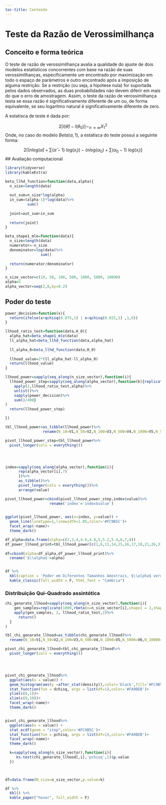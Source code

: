```yaml
--- 
toc-title: Conteúdo
---
```


# Teste da Razão de Verossimilhança


## Conceito e forma teórica

O teste de razão de verossimilhança avalia a qualidade do ajuste de dois modelos estatísticos concorrentes com base na razão de suas verossimilhanças, especificamente um encontrado por maximização em todo o espaço de parâmetros e outro encontrado após a imposição de alguma restrição. Se a restrição (ou seja, a hipótese nula) for suportada pelos dados observados, as duas probabilidades não devem diferir em mais do que o erro de amostragem. Assim, o teste da razão de verossimilhança testa se essa razão é significativamente diferente de um ou, de forma equivalente, se seu logaritmo natural é significativamente diferente de zero.


A estatísca de teste é dada por:

$$2[l(\hat\theta)-l(\theta_0)]\sim_{n\to\infty}X^2_1$$
Onde, no caso do modelo $Beta(\alpha,1)$, a estatísca do teste possui a seguinte forma:

$$2[(nlog(\hat\alpha)+\sum(\hat\alpha-1)\ log(x_i))-(nlog(\alpha_0)+\sum(\alpha_0-1)\ log(x_i)]$$
## Avaliação computacional

```r
library(tidyverse)
library(kableExtra)
```

```r
beta_llhd_function=function(data,alpha){
  n_size=length(data)
  
  out_sum=n_size*log(alpha)
  in_sum=(alpha-1)*log(data)%>%
          sum()
  
  joint=out_sum+in_sum
  
  return(joint)
}

beta_shape1_mle=function(data){
  n_size=length(data)
  numerator=-n_size
  denominator=log(data)%>%
                sum()
  
  return(numerator/denominator)
}


```

```r
n_size_vector=c(10, 50, 100, 500, 1000, 5000, 10000)
alpha=5
alpha_vector=seq(2,8,by=0.2)
```


## Poder do teste 

```r
power_decision=function(x){
  return(ifelse(x>qchisq(0.975,1) | x<qchisq(0.025,1) ,1,0))
}

llhood_ratio_test=function(data,H_0){
  alpha_hat=beta_shape1_mle(data)
  ll_alpha_hat=beta_llhd_function(data,alpha_hat)
  
  ll_alpha_0=beta_llhd_function(data,H_0)
  
  llhood_value=2*(ll_alpha_hat-ll_alpha_0)
  return(llhood_value)
}

```



```r

llhood_power=sapply(seq_along(n_size_vector),function(i){
  llhood_power_step=sapply(seq_along(alpha_vector),function(k){replicate(400,rbeta(n=n_size_vector[i],shape1 = alpha_vector[k],shape2 = 1))%>%
    apply(2,llhood_ratio_test,alpha)%>%
    unlist()%>%
    sapply(power_decision)%>%
    sum()/400}
)
  return(llhood_power_step)

})


```


```r

tbl_llhood_power=as_tibble(llhood_power)%>%
                 rename(N_10=V1,N_50=V2,N_100=V3,N_500=V4,N_1000=V5,N_5000=V6,N_10000=V7)

pivot_llhood_power_step=tbl_llhood_power%>%
  pivot_longer(cols = everything())




index=sapply(seq_along(alpha_vector),function(i){
      rep(alpha_vector[i],7)
      })%>%
      as_tibble()%>%
      pivot_longer(cols = everything())%>%
      arrange(value)

pivot_llhood_power=cbind(pivot_llhood_power_step,index$value)%>%
                    rename('index'='index$value')
  

ggplot(pivot_llhood_power, aes(x=index, y=value)) +
  geom_line(linetype=1,linewidth=1.05,color='#FC9B5C')+
  facet_wrap(~name)+
  theme_dark()


```


```r
df_alpha=data.frame(alpha=c(2,3,4,4.6,4.8,5,5.2,5.4,6,7,8))
df_power_llhood_print=tbl_llhood_power[c(1,6,11,14,15,16,17,18,21,26,31),]
    
df=cbind(alpha=df_alpha,df_power_llhood_print)%>%
  rename('$\\alpha$'=alpha)


df %>%
  kbl(caption = 'Poder em Diferentes Tamanhos Amostrais, $\\alpha$ verdadeiro = 5') %>%
  kable_classic(full_width = F, html_font = "Cambria")
```


### Distribuição Qui-Quadrado assintótica

```r
chi_genarate_llhood=sapply(seq_along(n_size_vector),function(i){
    gen_samples=replicate(1000,rbeta(n=n_size_vector[i],shape1 = 2,shape2 = 1))
    apply(gen_samples, 2, llhood_ratio_test,2)%>%
      return()
  }
)

tbl_chi_genarate_llhood=as_tibble(chi_genarate_llhood)%>%
  rename(N_10=V1,N_50=V2,N_100=V3,N_500=V4,N_1000=V5,N_5000=V6,N_10000=V7)

pivot_chi_genarate_llhood=tbl_chi_genarate_llhood%>%
  pivot_longer(cols = everything())




pivot_chi_genarate_llhood%>% 
  ggplot(aes(x = value)) + 
  geom_histogram(aes(y =after_stat(density)),color='black',fill='#FC9B5C')+
  stat_function(fun = dchisq, args = list(df=1),color='#FA9BEB')+ 
  ylim(c(0,1))+
  xlim(c(0,10))+
  facet_wrap(~name)+
  theme_dark()



```


```r

pivot_chi_genarate_llhood%>% 
  ggplot(aes(x = value)) + 
  stat_ecdf(geom = "step",color='#FC9B5C')+
  stat_function(fun = pchisq, args = list(df=1),color='#FA9BEB')+ 
  facet_wrap(~name)+
  theme_dark()


```




```r

  k=sapply(seq_along(n_size_vector),function(i){
     ks.test(chi_genarate_llhood[,i],'pchisq',1)$p.value
  })


  
df=data.frame(N_size=n_size_vector,p.value=k)

df %>%
  kbl() %>%
  kable_paper("hover", full_width = F)

```

